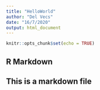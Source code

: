 ```yaml
---
title: "HelloWorld"
author: "Del Vecs"
date: "16/7/2020"
output: html_document
---
```


```r
knitr::opts_chunk$set(echo = TRUE)
```

## R Markdown

## This is a markdown file